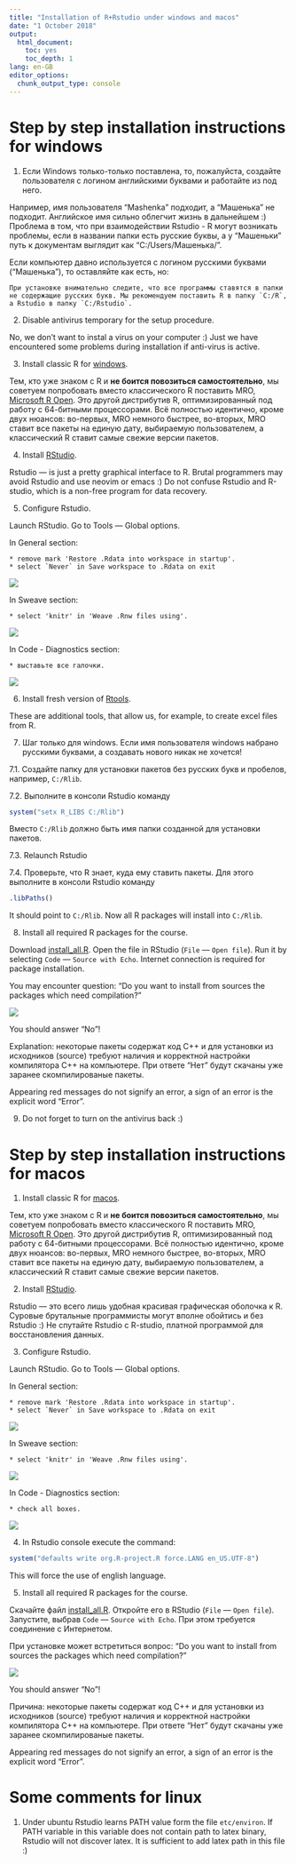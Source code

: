 ```yaml
---
title: "Installation of R+Rstudio under windows and macos"
date: "1 October 2018"
output:
  html_document:
    toc: yes
    toc_depth: 1
lang: en-GB
editor_options:
  chunk_output_type: console
---
```


# Step by step installation instructions for windows

1. Если Windows только-только поставлена, то, пожалуйста,
создайте пользователя с логином английскими буквами и работайте из под него.

Например, имя пользователя "Mashenka" подходит, а "Машенька" не подходит.
Английское имя сильно облегчит жизнь в дальнейшем :)
Проблема в том, что при взаимодействии Rstudio - R могут возникать проблемы,
если в названии папки есть русские буквы, а у "Машеньки" путь к документам выглядит как "C:/Users/Машенька/".

Если компьютер давно используется с логином русскими буквами ("Машенька"), то оставляйте как есть, но:

    При установке внимательно следите, что все программы ставятся в папки не содержащие русских букв. Мы рекомендуем поставить R в папку `C:/R`, а Rstudio в папку `C:/Rstudio`.

2. Disable antivirus temporary for the setup procedure.

No, we don't want to instal a virus on your computer :)
Just we have encountered some problems during installation if anti-virus is active.

3. Install classic R for [windows](https://cran.r-project.org/bin/windows/base/).

Тем, кто уже знаком с R и **не боится повозиться самостоятельно**, мы советуем попробовать вместо классического R поставить MRO, [Microsoft R Open](https://mran.microsoft.com/open/).
Это другой дистрибутив R, оптимизированный под работу с 64-битными процессорами.
Всё полностью идентично, кроме двух нюансов: во-первых, MRO немного быстрее,
во-вторых, MRO ставит все пакеты на единую дату, выбираемую пользователем, а классический R ставит самые свежие версии пакетов.

4. Install [RStudio](https://www.rstudio.com/products/rstudio/download/#download).

Rstudio — is just a pretty graphical interface to R.
Brutal programmers may avoid Rstudio and use neovim or emacs :)
Do not confuse Rstudio and R-studio, which is a non-free program for data recovery.

5. Configure Rstudio.

Launch RStudio. Go to Tools — Global options.

In General section:

    * remove mark 'Restore .Rdata into workspace in startup'.
    * select `Never` in Save workspace to .Rdata on exit

![](options_general.png)

In Sweave section:

    * select 'knitr' in 'Weave .Rnw files using'.
![](options_sweave.png)

In Code - Diagnostics section:

    * выставьте все галочки.

![](options_diagnostics.png)

6. Install fresh version of [Rtools](https://cran.r-project.org/bin/windows/Rtools/).

These are additional tools, that allow us, for example, to create excel files from R.

7. Шаг только для windows. Если имя пользователя windows набрано русскими буквами, а создавать нового никак не хочется!

7.1. Создайте папку для установки пакетов без русских букв и пробелов, например, `C:/Rlib`.

7.2. Выполните в консоли Rstudio команду
```r
system("setx R_LIBS C:/Rlib")
```

Вместо `C:/Rlib` должно быть имя папки созданной для установки пакетов.

7.3. Relaunch Rstudio

7.4. Проверьте, что R знает, куда ему ставить пакеты. Для этого выполните в консоли Rstudio команду

```r
.libPaths()
```

It should point to `C:/Rlib`. Now all R packages will install into `C:/Rlib`.


8. Install all required R packages for the course.

Download [install_all.R](https://github.com/bdemeshev/coursera_metrics/raw/master/install_all.R).
Open the file in RStudio (`File` --- `Open file`). Run it by selecting `Code` --- `Source with Echo`.
Internet connection is required for package installation.

You may encounter question: "Do you want to install from sources the packages which need compilation?"

![](source_question.png)

You should answer "No"!

Explanation: некоторые пакеты содержат код C++ и для установки из исходников (source) требуют наличия и корректной настройки компилятора C++ на компьютере. При ответе "Нет" будут скачаны уже заранее скомпилированые пакеты.


Appearing red messages do not signify an error, a sign of an error is the explicit word "Error".

9. Do not forget to turn on the antivirus back :)


# Step by step installation instructions for macos

1. Install classic R for [macos](https://cran.r-project.org/bin/macosx/).

Тем, кто уже знаком с R и **не боится повозиться самостоятельно**, мы советуем попробовать вместо классического R поставить MRO, [Microsoft R Open](https://mran.microsoft.com/open/).
Это другой дистрибутив R, оптимизированный под работу с 64-битными процессорами.
Всё полностью идентично, кроме двух нюансов: во-первых, MRO немного быстрее,
во-вторых, MRO ставит все пакеты на единую дату, выбираемую пользователем, а классический R ставит самые свежие версии пакетов.

2. Install [RStudio](https://www.rstudio.com/products/rstudio/download/#download).

Rstudio — это всего лишь удобная красивая графическая оболочка к R.
Суровые брутальные программисты могут вполне обойтись и без Rstudio :)
Не спутайте Rstudio с R-studio, платной программой для восстановления данных.

3. Configure Rstudio.

Launch RStudio. Go to Tools --- Global options.

In General section:

    * remove mark 'Restore .Rdata into workspace in startup'.
    * select `Never` in Save workspace to .Rdata on exit

![](options_general.png)

In Sweave section:

    * select 'knitr' in 'Weave .Rnw files using'.
![](options_sweave.png)

In Code - Diagnostics section:

    * check all boxes.

![](options_diagnostics.png)

4. In Rstudio console execute the command:

```r
system("defaults write org.R-project.R force.LANG en_US.UTF-8")
```

This will force the use of english language.

5. Install all required R packages for the course.



Скачайте файл [install_all.R](https://github.com/bdemeshev/coursera_metrics/raw/master/install_all.R).
Откройте его в RStudio (`File` --- `Open file`). Запустите, выбрав `Code` --- `Source with Echo`.
При этом требуется соединение с Интернетом.

При установке может встретиться вопрос: "Do you want to install from sources the packages which need compilation?"

![](source_question.png)

You should answer "No"!

Причина: некоторые пакеты содержат код C++ и для установки из исходников (source) требуют наличия и корректной настройки компилятора C++ на компьютере. При ответе "Нет" будут скачаны уже заранее скомпилированые пакеты.


Appearing red messages do not signify an error, a sign of an error is the explicit word "Error".



# Some comments for linux

1. Under ubuntu Rstudio learns PATH value form the file `etc/environ`.
If PATH variable in this variable does not contain path to latex binary, Rstudio will not discover latex.
It is sufficient to add latex path in this file :)
